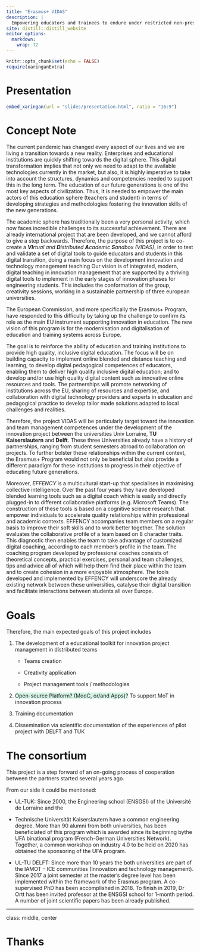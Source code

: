 ```yaml
---
title: "Erasmus+ VIDAS"
description: |
  Empowering educators and trainees to endure under restricted non-presential contexts
site: distill::distill_website
editor_options: 
  markdown: 
    wrap: 72
---
```



```r
knitr::opts_chunk$set(echo = FALSE)
require(xaringanExtra)
```






# Presentation


```r

embed_xaringan(url = "slides/presentation.html", ratio = "16:9")

```


# Concept Note

The current pandemic has changed every aspect of our lives and we are
living a transition towards a new reality. Enterprises and educational
institutions are quickly shifting towards the digital sphere. This
digital transformation implies that not only we need to adapt to the
available technologies currently in the market, but also, it is highly
imperative to take into account the structures, dynamics and
competencies needed to support this in the long term. The education of
our future generations is one of the most key aspects of civilization.
Thus, It is needed to empower the main actors of this education sphere
(teachers and student) in terms of developing strategies and
methodologies fostering the innovation skills of the new generations.

The academic sphere has traditionally been a very personal activity,
which now faces incredible challenges to its successful achievement.
There are already international project that are been developed, and we
cannot afford to give a step backwards. Therefore, the purpose of this
project is to co-create a ***VI**rtual and **D**istributed **A**cademic
**S**andbox (VIDAS)*, in order to test and validate a set of digital
tools to guide educators and students in this digital transition, doing
a main focus on the development innovation and technology management
teaching Our vision is of integrated, modern, digital teaching in
innovation management that are supported by a thriving digital tools to
implement in the early stages of innovation phases for engineering
students. This includes the conformation of the group, creativity
sessions, working in a sustainable partnership of three european
universities.

The European Commission, and more specifically the Erasmus+ Program,
have responded to this difficulty by taking up the challenge to confirm
its role as the main EU instrument supporting innovation in education.
The new vision of this program is for the modernisation and
digitalisation of education and training systems across Europe.

The goal is to reinforce the ability of education and training
institutions to provide high quality, inclusive digital education. The
focus will be on building capacity to implement online blended and
distance teaching and learning; to develop digital pedagogical
competences of educators, enabling them to deliver high quality
inclusive digital education; and to develop and/or use high quality
digital content such as innovative online resources and tools. The
partnerships will promote networking of institutions across the EU,
sharing of resources and expertise, and collaboration with digital
technology providers and experts in education and pedagogical practice
to develop tailor made solutions adapted to local challenges and
realities.

Therefore, the project VIDAS will be particularly target toward the
innovation and team management competences under the development of the
innovation project between the universities Univ Lorraine, **TU
Kaiserslautern** and **Delft**. These three Universities already have a
history of partnerships, ranging from student semesters abroad to
collaboration on projects. To further bolster these relationships within
the current context, the Erasmus+ Program would not only be beneficial
but also provide a different paradigm for these institutions to progress
in their objective of educating future generations.

Moreover, *EFFENCY* is a multicultural start-up that specialises in
maximising collective intelligence. Over the past four years they have
developed blended learning tools such as a digital coach which is easily
and directly plugged-in to different collaborative platforms (e.g.
Microsoft Teams). The construction of these tools is based on a
cognitive science research that empower individuals to accelerate
quality relationships within professional and academic contexts. EFFENCY
accompanies team members on a regular basis to improve their soft skills
and to work better together. The solution evaluates the collaborative
profile of a team based on 8 character traits. This diagnostic then
enables the team to take advantage of customized digital coaching,
according to each member's profile in the team. The coaching program
developed by professional coaches consists of theoretical concepts,
practical exercises, personal and team challenges, tips and advice all
of which will help them find their place within the team and to create
cohesion in a more enjoyable atmosphere. The tools developed and
implemented by EFFENCY will underscore the already existing network
between these universities, catalyse their digital transition and
facilitate interactions between students all over Europe.

# Goals

Therefore, the main expected goals of this project includes

1.  The development of a educational toolkit for innovation project
    management in distributed teams

    - Teams creation

    - Creativity application

    - Project management tools / methodologies

2.  <span style="background-color: #d5f4e6;">Open-source Platform? (MooC, or/and Apps)?</span>  To support MoT in
    innovation process

3.  Training documentation

4.  Dissemination via scientific documentation of the experiences of
    pilot project with DELFT and TUK

# The consortium

This project is a step forward of an on-going process of cooperation between the partners started several years ago.

From our side it could be mentioned:

- UL-TUK: Since 2000, the Engineering school (ENSGSI) of the Université de Lorraine and the

- Technische Universität Kaiserslautern have a common engineering degree. More than 90 alumni from both universities, has been beneficiated of this program which is awarded since its beginning bythe UFA binational program (French-German Universities Network). Together, a common workshop on industry 4.0 to be held on 2020 has obtained the sponsoring of the UFA program.

- UL-TU DELFT: Since more than 10 years the both universities are part of the IAMOT -- ICE communities (Innovation and technology management). Since 2017 a joint semester at the master's degree level has been implemented within the framework of the Erasmus program. A co-supervised PhD has been accomplished in 2018. To finish in 2019, Dr Ortt has been invited professor at the ENSGSI school for 1-month period. A number of joint scientific papers has been already published.


---
class: middle, center

# Thanks
